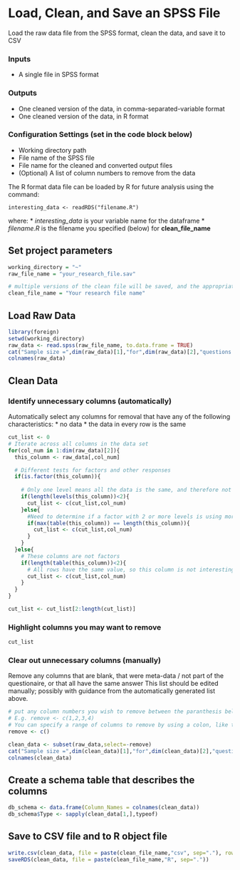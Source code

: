 Load, Clean, and Save an SPSS File
========================================================

Load the raw data file from the SPSS format, clean the data, and save it to CSV

### Inputs
* A single file in SPSS format

### Outputs
* One cleaned version of the data, in comma-separated-variable format
* One cleaned version of the data, in R format

### Configuration Settings (set in the code block below)
* Working directory path
* File name of the SPSS file
* File name for the cleaned and converted output files
* (Optional) A list of column numbers to remove from the data

The R format data file can be loaded by R for future analysis using the command:
```
interesting_data <- readRDS("filename.R")
```
where:
* *interesting_data* is your variable name for the dataframe
* *filename.R* is the filename you specified (below) for **clean_file_name**

## Set project parameters
```r
working_directory = "~"
raw_file_name = "your_research_file.sav"

# multiple versions of the clean file will be saved, and the appropriate extension will be applied
clean_file_name = "Your research file name"
```

## Load Raw Data
```r
library(foreign)
setwd(working_directory)
raw_data <- read.spss(raw_file_name, to.data.frame = TRUE)
cat("Sample size =",dim(raw_data)[1],"for",dim(raw_data)[2],"questions / variables")
colnames(raw_data)
```

## Clean Data
### Identify unnecessary columns (automatically)
Automatically select any columns for removal that have any of the following characteristics:
* no data
* the data in every row is the same

```r
cut_list <- 0
# Iterate across all columns in the data set
for(col_num in 1:dim(raw_data)[2]){
  this_column <- raw_data[,col_num]

  # Different tests for factors and other responses
  if(is.factor(this_column)){
    
    # Only one level means all the data is the same, and therefore not interesting
    if(length(levels(this_column))<2){
      cut_list <- c(cut_list,col_num)
    }else{
      #Need to determine if a factor with 2 or more levels is using more than one of them
      if(max(table(this_column)) == length(this_column)){
        cut_list <- c(cut_list,col_num)
      }
    }
  }else{
    # These columns are not factors
    if(length(table(this_column))<2){
      # All rows have the same value, so this column is not interesting
      cut_list <- c(cut_list,col_num)
    }
  }
}

cut_list <- cut_list[2:length(cut_list)]
```
### Highlight columns you may want to remove
```r
cut_list
```

### Clear out unnecessary columns (manually)
Remove any columns that are blank, that were meta-data / not part of the questionaire, or that all have the same answer
This list should be edited manually; possibly with guidance from the automatically generated list above.
```r
# put any column numbers you wish to remove between the paranthesis below
# E.g. remove <- c(1,2,3,4)
# You can specify a range of columns to remove by using a colon, like this c(2:4, 10:25, 30, 32)
remove <- c()

clean_data <- subset(raw_data,select=-remove)
cat("Sample size =",dim(clean_data)[1],"for",dim(clean_data)[2],"questions / variables")
colnames(clean_data)
```

## Create a schema table that describes the columns
```r
db_schema <- data.frame(Column_Names = colnames(clean_data))
db_schema$Type <- sapply(clean_data[1,],typeof)
```

## Save to CSV file and to R object file

```r
write.csv(clean_data, file = paste(clean_file_name,"csv", sep="."), row.names = FALSE)
saveRDS(clean_data, file = paste(clean_file_name,"R", sep="."))
```
